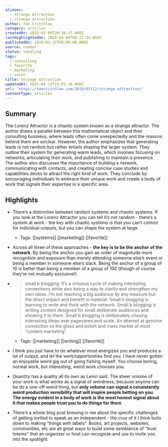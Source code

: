 ```yaml
---
aliases:
  - Strange Attraction
  - strange-attraction
author: Tom Critchlow
category: articles
createdAt: 2025-02-09T20:38:37.000Z
lastHighlightedOn: 2024-04-04T08:17:34.050Z
publishedOn: 2019-03-12T00:00:00.000Z
source: reader
status: seedling
tags:
  - consulting
  - favorite
  - marketing
  - sales
title: Strange Attraction
updatedAt: 2025-04-12T15:55:16.000Z
url: 'https://tomcritchlow.com/2019/03/12/strange-attraction/'
contentType: articles
---
```

## Summary

The Lorenz Attractor is a chaotic system known as a strange attractor. The author draws a parallel between this mathematical object and their consulting business, where leads often come unexpectedly and the reasons behind them are unclear. However, the author emphasizes that generating leads is not random but rather entails shaping the larger system. They outline their system for generating warm leads, which involves focusing on networks, articulating their work, and publishing to maintain a presence. The author also discusses the importance of building a network, communicating with contacts, and creating concise case studies and capabilities decks to attract the right kind of work. They conclude by encouraging individuals to embrace their unique work and create a body of work that signals their expertise in a specific area.

## Highlights

- There’s a distinction between random systems and chaotic systems. If you look at the Lorenz Attractor you can tell it’s not random - there’s a system at work - the key with chaotic systems is that you can’t control for individual outputs, but you can shape the system at large.
    - Tags: [[systems]] [[marketing]] [[favorite]]
- Across all three of these approaches - **the key is to be the anchor of the network**. By being the anchor you gain an order of magnitude more recognition and exposure than merely attending someone else’s event or being a member in someone else’s slack. Being the anchor of a group of 10 is better than being a member of a group of 100 (though of course they’re not mutually exclusive!).

- > small b blogging. It’s a virtuous cycle of making interesting connections while also being a way to clarify and strengthen my own ideas. I’m not reaching a big audience by any measure but the direct impact and benefit is material.
  > Small b blogging is learning to write and think with the network. Small b blogging is writing content designed for small deliberate audiences and showing it to them. Small b blogging is deliberately chasing interesting ideas over pageviews and scale. An attempt at genuine connection vs the gloss and polish and mass market of most “content marketing”.
    - Tags: [[marketing]] [[writing]] [[favorite]]

- I think you just have to do whatever most energizes you and produces a lot of output, and let the work/opportunities find you. I have never gotten an enjoyable weird gig out of going fishing myself. You choose boring, normal work, but interesting, weird work chooses you.
- Quantity has a quality all its own as Lenin said. The sheer volume of your work is what works as a signal of weirdness, because anyone can be do a one-off weird thing, but **only volume can signal a consistently weird production sensibility that will inspire people betting on you. The energy evident in a body of work is the most honest signal about it that makes people trust you to do things for them**.
- There’s a whole blog post brewing in me about the specific challenges of getting invited to speak as an independent - the crux of it I think boils down to making “things with labels”. Books, art projects, websites, communities, etc are all great ways to build some semblance of “trust totems” that an organizer or host can recognize and use to invite you into the spotlight.
